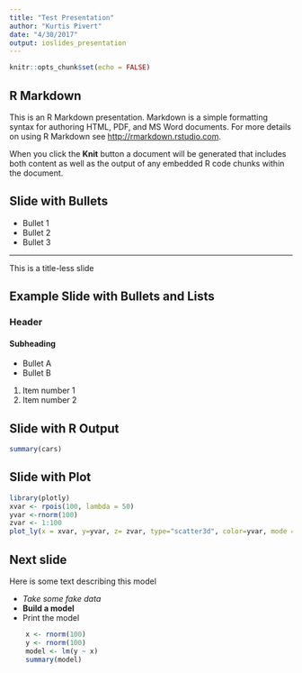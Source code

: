```yaml
---
title: "Test Presentation"
author: "Kurtis Pivert"
date: "4/30/2017"
output: ioslides_presentation
---
```


```r
knitr::opts_chunk$set(echo = FALSE)
```

## R Markdown

This is an R Markdown presentation. Markdown is a simple formatting syntax for authoring HTML, PDF, and MS Word documents. For more details on using R Markdown see <http://rmarkdown.rstudio.com>.

When you click the **Knit** button a document will be generated that includes both content as well as the output of any embedded R code chunks within the document.

## Slide with Bullets

- Bullet 1
- Bullet 2
- Bullet 3

***
This is a title-less slide


## Example Slide with Bullets and Lists
### Header
#### Subheading

- Bullet A
- Bullet B

1. Item number 1
2. Item number 2


## Slide with R Output

```r
summary(cars)
```

## Slide with Plot

```r
library(plotly)
xvar <- rpois(100, lambda = 50)
yvar <-rnorm(100)
zvar <- 1:100
plot_ly(x = xvar, y=yvar, z= zvar, type="scatter3d", color=yvar, mode = "markers")
```



## Next slide

Here is some text describing this model

- *Take some fake data*
- **Build a model**
- Print the model

```r
    
    x <- rnorm(100)
    y <- rnorm(100)
    model <- lm(y ~ x)
    summary(model)
    
    

``` 
